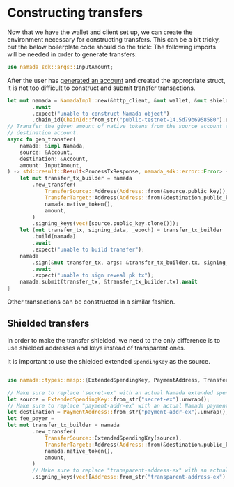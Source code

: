 # Constructing transfers

Now that we have the wallet and client set up, we can create the environment necessary for constructing transfers.
This can be a bit tricky, but the below boilerplate code should do the trick:
The following imports will be needed in order to generate transfers:

```rust
use namada_sdk::args::InputAmount;
```

After the user has [generated an account](./generating-accounts.mdx) and created the appropriate struct, it is not too difficult to construct and submit transfer transactions.

```rust
let mut namada = NamadaImpl::new(&http_client, &mut wallet, &mut shielded_ctx, &NullIo)
        .await
        .expect("unable to construct Namada object")
        .chain_id(ChainId::from_str("public-testnet-14.5d79b6958580").unwrap());
// Transfer the given amount of native tokens from the source account to the
// destination account.
async fn gen_transfer(
    namada: &impl Namada,
    source: &Account,
    destination: &Account,
    amount: InputAmount,
) -> std::result::Result<ProcessTxResponse, namada_sdk::error::Error> {
    let mut transfer_tx_builder = namada
        .new_transfer(
            TransferSource::Address(Address::from(&source.public_key)),
            TransferTarget::Address(Address::from(&destination.public_key)),
            namada.native_token(),
            amount,
        )
        .signing_keys(vec![source.public_key.clone()]);
    let (mut transfer_tx, signing_data, _epoch) = transfer_tx_builder
        .build(namada)
        .await
        .expect("unable to build transfer");
    namada
        .sign(&mut transfer_tx, args: &transfer_tx_builder.tx, signing_data, with: default_sign, user_data: ())
        .await
        .expect("unable to sign reveal pk tx");
    namada.submit(transfer_tx, &transfer_tx_builder.tx).await
}
```

Other transactions can be constructed in a similar fashion.

## Shielded transfers

In order to make the transfer shielded, we need to the only difference is to use shielded addresses and keys instead of transparent ones.

It is important to use the shielded extended `SpendingKey` as the source.

```rust

use namada::types::masp::{ExtendedSpendingKey, PaymentAddress, TransferSource, TransferTarget};

// Make sure to replace 'secret-ex' with an actual Namada extended spending key
let source = ExtendedSpendingKey::from_str("secret-ex").unwrap();
// Make sure to replace "payment-addr-ex" with an actual Namada payment address
let destination = PaymentAddress::from_str("payment-addr-ex").unwrap();
let fee_payer = 
let mut transfer_tx_builder = namada
        .new_transfer(
            TransferSource::ExtendedSpendingKey(source),
            TransferTarget::Address(Address::from(&destination.public_key)),
            namada.native_token(),
            amount,
        )
        // Make sure to replace "transparent-address-ex" with an actual Namada transparent address
        .signing_keys(vec![Address::from_str("transparent-address-ex").ok()]);
```
